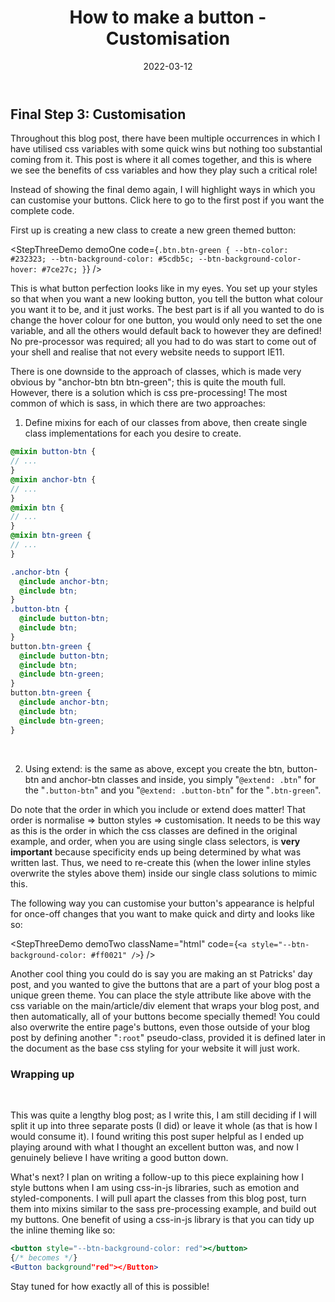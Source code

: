 ﻿---
title: How to make a button - Customisation
date: 2022-03-12
excerpt: Customisation is the final step in which all our hard work in the previous steps are put to good use, now comes the fun part!
image: ./button.svg
tags: ["css", "design", "html", "--css-variables"]
---


## Final Step 3: Customisation

Throughout this blog post, there have been multiple occurrences in which I have utilised css variables with some quick
wins but nothing too substantial coming from it. This post is where it all comes together, and this is where we see the
benefits of css variables and how they play such a critical role!

Instead of showing the final demo again, I will highlight ways in which you can customise your buttons. <Link to="/blog/2022/03/how-to-make-a-button-intro/">Click
here</Link> to go to the first post if you want the complete code.

First up is creating a new class to create a new green themed button:

<StepThreeDemo
  demoOne
  code={`
.btn.btn-green {
  --btn-color: #232323;
  --btn-background-color: #5cdb5c;
  --btn-background-color-hover: #7ce27c;
}
  `}
/>
<br />

This is what button perfection looks like in my eyes. You set up your styles so that when you want a new looking button,
you tell the button what colour you want it to be, and it just works. The best part is if all you wanted to do is change
the hover colour for one button, you would only need to set the one variable, and all the others would default back to
however they are defined! No pre-processor was required; all you had to do was start to come out of your shell and
realise that not every website needs to support IE11.

There is one downside to the approach of classes, which is made very obvious by "anchor-btn btn btn-green"; this is quite the mouth full.
However, there is a solution which is css pre-processing! The most common of which is sass, in which there are two approaches:

1. Define mixins for each of our classes from above, then create single class implementations for each you desire to create.

```scss
@mixin button-btn {
// ...
}
@mixin anchor-btn {
// ...
}
@mixin btn {
// ...
}
@mixin btn-green {
// ...
}

.anchor-btn {
  @include anchor-btn;
  @include btn;
}
.button-btn {
  @include button-btn;
  @include btn;
}
button.btn-green {
  @include button-btn;
  @include btn;
  @include btn-green;
}
button.btn-green {
  @include anchor-btn;
  @include btn;
  @include btn-green;
}
```
<br />

2. Using extend: is the same as above, except you create the btn, button-btn and anchor-btn classes and inside,
you simply "`@extend: .btn`" for the "`.button-btn`" and you "`@extend: .button-btn`" for the "`.btn-green`".

Do note that the order in which you include or extend does matter! That order is normalise => button styles => customisation.
It needs to be this way as this is the order in which the css classes are defined in the original example, and order,
when you are using single class selectors, is **very important** because specificity ends up being determined by what was written last.
Thus, we need to re-create this (when the lower inline styles overwrite the styles above them) inside our single class solutions to mimic this.

The following way you can customise your button's appearance is helpful for once-off changes that you want to make quick
and dirty and looks like so:

<StepThreeDemo
  demoTwo
  className="html"
  code={`
<a style="--btn-background-color: #ff0021" />
  `}
/>
<br />

Another cool thing you could do is say you are making an st Patricks' day post, and you wanted to give the buttons that
are a part of your blog post a unique green theme. You can place the style attribute like above with the css variable on
the main/article/div element that wraps your blog post, and then automatically, all of your buttons become specially themed!
You could also overwrite the entire page's buttons, even those outside of your blog post by defining another "`:root`" pseudo-class,
provided it is defined later in the document as the base css styling for your website it will just work.

### Wrapping up
<br />

This was quite a lengthy blog post; as I write this, I am still deciding if I will split it up into three separate posts (I did)
or leave it whole (as that is how I would consume it). I found writing this post super helpful as I ended up
playing around with what I thought an excellent button was, and now I genuinely believe I have writing a good button down.

What's next? I plan on writing a follow-up to this piece explaining how I style buttons when I am using css-in-js libraries,
such as emotion and styled-components. I will pull apart the classes from this blog post, turn them into mixins similar
to the sass pre-processing example, and build out my buttons. One benefit of using a css-in-js library is that you can
tidy up the inline theming like so:

```jsx
<button style="--btn-background-color: red"></button>
{/* becomes */}
<Button background"red"></Button>
```

Stay tuned for how exactly all of this is possible!